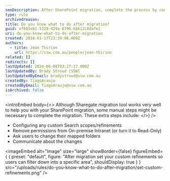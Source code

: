 ```yaml
---
seoDescription: After SharePoint migration, complete the process by configuring custom search scopes, removing on-premise permissions, and communicating changes to users.
type: rule
archivedreason:
title: Do you know what to do after migration?
guid: ef881eb1-5328-429a-8796-6b612c8dafe2
uri: do-you-know-what-to-do-after-migration
created: 2018-01-17T23:39:06.000Z
authors:
  - title: Jean Thirion
    url: https://ssw.com.au/people/jean-thirion
related: []
redirects: []
lastUpdated: 2024-06-08T03:27:17.000Z
lastUpdatedBy: Brady Stroud [SSW]
lastUpdatedByEmail: bradystroud@ssw.com.au
createdBy: TiagoAraujo
createdByEmail: TiagoAraujo@ssw.com.au
isArchived: false
---
```


<introEmbed
  body={<>
Although Sharegate migration tool works very well to help you with your SharePoint migration, some manual steps might be necessary to complete the migration. These extra steps include:
  </>}
/>
- Configuring any custom Search scopes/refinements
- Remove permissions from On-premise Intranet (or turn it to Read-Only)
- Ask users to change their mapped folders
- Communicate about the changes


<imageEmbed
  alt="Image"
  size="large"
  showBorder={false}
  figureEmbed={ {
    preset: "default",
    figure: "After migration set your custom refinements so users can filter down into a specific area",
    shouldDisplay: true
  } }
  src="/uploads/rules/do-you-know-what-to-do-after-migration/set-custom-refinements.png"
/>
